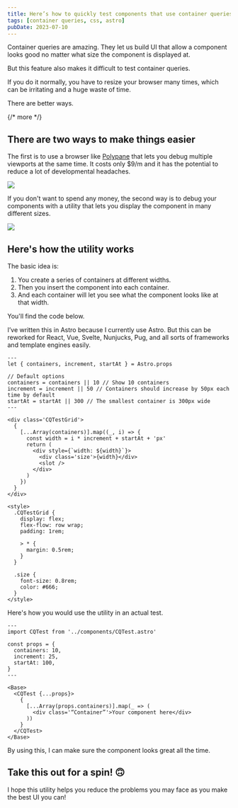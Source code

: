 ```yaml
---
title: Here’s how to quickly test components that use container queries
tags: [container queries, css, astro]
pubDate: 2023-07-10
---
```


Container queries are amazing. They let us build UI that allow a component looks good no matter what size the component is displayed at.

But this feature also makes it difficult to test container queries.

If you do it normally, you have to resize your browser many times, which can be irritating and a huge waste of time.

There are better ways.

{/* more */}

## There are two ways to make things easier

The first is to use a browser like [Polypane](https://polypane.app/?ref=zellwk) that lets you debug multiple viewports at the same time. It costs only $9/m and it has the potential to reduce a lot of developmental headaches.

<Image src='/images/blog/test-container-queries/polypane.png' />

If you don't want to spend any money, the second way is to debug your components with a utility that lets you display the component in many different sizes.

<Image src='/images/blog/test-container-queries/utility.png' />

## Here's how the utility works

The basic idea is:

1. You create a series of containers at different widths.
2. Then you insert the component into each container.
3. And each container will let you see what the component looks like at that width.

You'll find the code below.

<Callout type='note'>
  I’ve written this in Astro because I currently use Astro. But this can be
  reworked for React, Vue, Svelte, Nunjucks, Pug, and all sorts of frameworks
  and template engines easily.
</Callout>

```astro
---
let { containers, increment, startAt } = Astro.props

// Default options
containers = containers || 10 // Show 10 containers
increment = increment || 50 // Containers should increase by 50px each time by default
startAt = startAt || 300 // The smallest container is 300px wide
---

<div class='CQTestGrid'>
  {
    [...Array(containers)].map((_, i) => {
      const width = i * increment + startAt + 'px'
      return (
        <div style={`width: ${width}`}>
          <div class='size'>{width}</div>
          <slot />
        </div>
      )
    })
  }
</div>

<style>
  .CQTestGrid {
    display: flex;
    flex-flow: row wrap;
    padding: 1rem;

    > * {
      margin: 0.5rem;
    }
  }

  .size {
    font-size: 0.8rem;
    color: #666;
  }
</style>
```

Here's how you would use the utility in an actual test.

```astro
---
import CQTest from '../components/CQTest.astro'

const props = {
  containers: 10,
  increment: 25,
  startAt: 100,
}
---

<Base>
  <CQTest {...props}>
    {
      [...Array(props.containers)].map(_ => (
        <div class='“Container”'>Your component here</div>
      ))
    }
  </CQTest>
</Base>
```

By using this, I can make sure the component looks great all the time.

## Take this out for a spin! 🙃

I hope this utility helps you reduce the problems you may face as you make the best UI you can!
